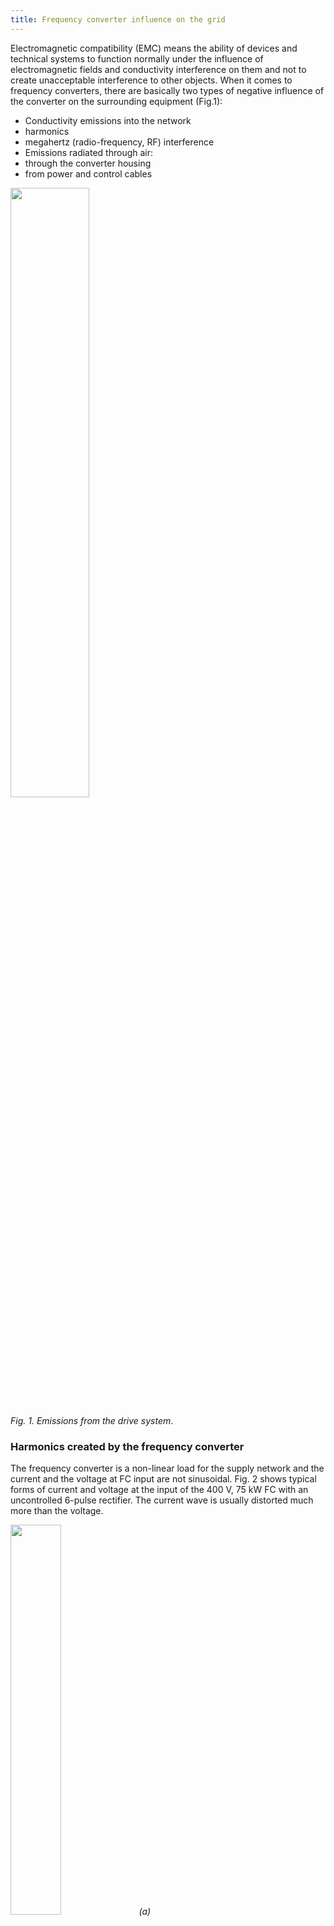 ```yaml
---
title: Frequency converter influence on the grid
---
```


Electromagnetic compatibility (EMC) means the ability of devices and technical systems to function normally under the influence of electromagnetic fields and conductivity interference on them and not to create unacceptable interference to other objects. When it comes to frequency converters, there are basically two types of negative influence of the converter on the surrounding equipment (Fig.1):
* Conductivity emissions into the network
 * harmonics
 * megahertz (radio-frequency, RF) interference
* Emissions radiated through air:
 * through the converter housing
 * from power and control cables


<img src={emc_emissionsImage.src} width="50%" height="50%" />

_Fig. 1. Emissions from the drive system_.

### Harmonics created by the frequency converter
The frequency converter is a non-linear load for the supply network and the current and the voltage at FC input are not sinusoidal. Fig. 2 shows typical forms of current and voltage at the input of the 400 V, 75 kW FC with an uncontrolled 6-pulse rectifier. The current wave is usually distorted much more than the voltage.


<img src={fc_input_iImage.src} width="40%" height="40%" /> _(a)_


<img src={fc_input_uImage.src} width="40%" height="40%" /> _(b)_

_Fig. 2. Waveforms of current (a) and voltage (b)_.


<img src={harmonics_cImage.src} width="40%" height="40%" /> _(a)_


<img src={harmonics_uImage.src} width="40%" height="40%" /> _(b)_

_Fig. 3. Fourier transformation of current (a) and voltage (b)_.

### Measures of current and voltage distortion
The common measure of the harmonic distortion of the current wave is "total harmonic distortion (current)" - THD(i):

$$K_I=\sqrt  \frac{\sum_{i\neq0} I_n^2 }{I_1^2}$$

A similar factor is used for voltage - THD(u):

$$K_U=\sqrt  \frac{\sum_{i\neq0} U_n^2 }{U_1^2}$$

For example, for the waveform in Fig.2 the values of $$K_I$$ and $$K_U$$ are 40.2% and 6.6%, respectively. Sometimes in the expressions for the sinusoidal distortion coefficients in the denominator the non-effective value of the first harmonic ($$U_1$$ or $$I_1$$), but r.m.s. value ($$U$$ or $$I$$).

### Negative effects of harmonics
* Equipment misoperation and failure
 * e.g. failure due to overheating of transformers, motors and cables, failure of capacitors because of resonance, failure due to insulation deterioration.
* Inconsistent meter reading
* Need for oversizing neutrals, transformers, generators
* Extra losses/Inefficiencies/power factor penalties

### What defines how strong the distortion is
Level of distortion is defined by the topology of the FC and the used filters (if any) as well as stiffness of the grid.
To define the «stiffness» of the supply grid, the short-circuit current $$I_c$$ is calculated by hypothetically placing short-circuit at the supply terminals. The stiffness of the supply must be calculated in relation to the load current, therefore, the stiffness is defined by a ration called short-circuit ratio (SCR):
$$SCR=Ic_/I_L$$,  where $$I_L$$ – fundamental frequency component of the load current.

The stiffer the grid will be (the higher the SCR) the more harmonics the FC is usually allowed to inject into the grid.

Influence of the topology and the filters is presented in a few diagrams below.
Standard uncontrolled 6-pulse rectifier with a choke as the input filter (Fig.4,a) produced quite a lot of current distortion (Fig.4,b).


<img src={a6p_with_chokeImage.src} width="70%" height="70%" /> _(a)_


<img src={THDi28Image.src} width="25%" height="25%" /> _(b)_

_Fig. 4. 6-pulse rectifier with a choke; system topology (a) and current waveform with THD(i)=28% (b)._

12-pulse scheme with 3-winding transformer (Fig.5,a) reduces harmonics injected into the grid (Fig. 5,b) compared to 6-pulse scheme with 2-winding transformer.


<img src={a12pImage.src} width="70%" height="70%" /> _(a)_


<img src={THDi15Image.src} width="25%" height="25%" /> _(b)_

_Fig. 5. Topology of the 12-pulse system (a) and current waveform with THD(i)=15% (b)_.

AFE converter provides lowest THD(i) (Fig. 6,b) but a bit higher THD(u) than 12-pulse scheme.


<img src={fc_with_LCLImage.src} width="70%" height="70%" /> _(a)_


<img src={THDi5Image.src} width="25%" height="25%" /> _(b)_

_Fig. 6. AFE converter with LCL filter (a) and the current waveform with THD(i)=5% (b)_.
